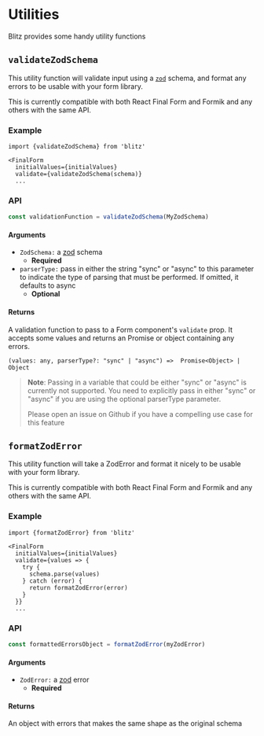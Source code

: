 
# Utilities


Blitz provides some handy utility functions

## `validateZodSchema`

This utility function will validate input using a
[`zod`](https://github.com/colinhacks/zod) schema, and format any errors
to be usable with your form library.

This is currently compatible with both React Final Form and Formik and any
others with the same API.

### Example

```tsx copy
import {validateZodSchema} from 'blitz'

<FinalForm
  initialValues={initialValues}
  validate={validateZodSchema(schema)}
  ...
```

### API 

```js
const validationFunction = validateZodSchema(MyZodSchema)
```

#### Arguments

- `ZodSchema:` a [zod](https://github.com/colinhacks/zod) schema
  - **Required**
- `parserType:` pass in either the string "sync" or "async" to this
  parameter to indicate the type of parsing that must be performed. If
  omitted, it defaults to async
  - **Optional**

#### Returns

A validation function to pass to a Form component's `validate` prop. It
accepts some values and returns an Promise or object containing any
errors.

```
(values: any, parserType?: "sync" | "async") =>  Promise<Object> | Object
```

> **Note**: Passing in a variable that could be either "sync" or "async"
> is currently not supported. You need to explicitly pass in either "sync"
> or "async" if you are using the optional parserType parameter.
>
> Please open an issue on Github if you have a compelling use case for
> this feature

## `formatZodError`

This utility function will take a ZodError and format it nicely to be
usable with your form library.

This is currently compatible with both React Final Form and Formik and any
others with the same API.

### Example 

```tsx copy
import {formatZodError} from 'blitz'

<FinalForm
  initialValues={initialValues}
  validate={values => {
    try {
      schema.parse(values)
    } catch (error) {
      return formatZodError(error)
    }
  }}
  ...
```

### API 

```js
const formattedErrorsObject = formatZodError(myZodError)
```

#### Arguments

- `ZodError:` a [zod](https://github.com/colinhacks/zod) error
  - **Required**

#### Returns

An object with errors that makes the same shape as the original schema